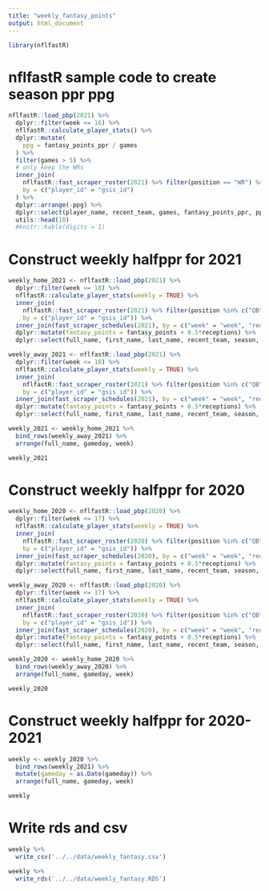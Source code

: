 ```yaml
---
title: "weekly_fantasy_points"
output: html_document
---
```


```r
library(nflfastR)
```

# nflfastR sample code to create season ppr ppg

```r
nflfastR::load_pbp(2021) %>%
  dplyr::filter(week <= 16) %>%
  nflfastR::calculate_player_stats() %>%
  dplyr::mutate(
    ppg = fantasy_points_ppr / games
  ) %>%
  filter(games > 5) %>%
  # only keep the WRs
  inner_join(
    nflfastR::fast_scraper_roster(2021) %>% filter(position == "WR") %>% select(gsis_id),
    by = c("player_id" = "gsis_id")
  ) %>%
  dplyr::arrange(-ppg) %>%
  dplyr::select(player_name, recent_team, games, fantasy_points_ppr, ppg) %>%
  utils::head(10)
  #knitr::kable(digits = 1)
```

# Construct weekly halfppr for 2021

```r
weekly_home_2021 <- nflfastR::load_pbp(2021) %>%
  dplyr::filter(week <= 18) %>%
  nflfastR::calculate_player_stats(weekly = TRUE) %>%
  inner_join(
    nflfastR::fast_scraper_roster(2021) %>% filter(position %in% c("QB", "WR", "RB", "TE")) %>% select(gsis_id, season, position, full_name, first_name, last_name),
    by = c("player_id" = "gsis_id")) %>% 
  inner_join(fast_scraper_schedules(2021), by = c("week" = "week", "recent_team" = "home_team")) %>% 
  dplyr::mutate(fantasy_points = fantasy_points + 0.5*receptions) %>%
  dplyr::select(full_name, first_name, last_name, recent_team, season, week, gameday, fantasy_points, fantasy_points, fantasy_points_ppr)

weekly_away_2021 <- nflfastR::load_pbp(2021) %>%
  dplyr::filter(week <= 18) %>%
  nflfastR::calculate_player_stats(weekly = TRUE) %>%
  inner_join(
    nflfastR::fast_scraper_roster(2021) %>% filter(position %in% c("QB", "WR", "RB", "TE")) %>% select(gsis_id, season, position, full_name, first_name, last_name),
    by = c("player_id" = "gsis_id")) %>% 
  inner_join(fast_scraper_schedules(2021), by = c("week" = "week", "recent_team" = "away_team")) %>% 
  dplyr::mutate(fantasy_points = fantasy_points + 0.5*receptions) %>%
  dplyr::select(full_name, first_name, last_name, recent_team, season, week, gameday, fantasy_points, fantasy_points, fantasy_points_ppr)

weekly_2021 <- weekly_home_2021 %>%
  bind_rows(weekly_away_2021) %>%
  arrange(full_name, gameday, week)

weekly_2021
```
# Construct weekly halfppr for 2020

```r
weekly_home_2020 <- nflfastR::load_pbp(2020) %>%
  dplyr::filter(week <= 17) %>%
  nflfastR::calculate_player_stats(weekly = TRUE) %>%
  inner_join(
    nflfastR::fast_scraper_roster(2020) %>% filter(position %in% c("QB", "WR", "RB", "TE")) %>% select(gsis_id, season, position, full_name, first_name, last_name),
    by = c("player_id" = "gsis_id")) %>% 
  inner_join(fast_scraper_schedules(2020), by = c("week" = "week", "recent_team" = "home_team")) %>% 
  dplyr::mutate(fantasy_points = fantasy_points + 0.5*receptions) %>%
  dplyr::select(full_name, first_name, last_name, recent_team, season, week, gameday, fantasy_points, fantasy_points, fantasy_points_ppr)

weekly_away_2020 <- nflfastR::load_pbp(2020) %>%
  dplyr::filter(week <= 17) %>%
  nflfastR::calculate_player_stats(weekly = TRUE) %>%
  inner_join(
    nflfastR::fast_scraper_roster(2020) %>% filter(position %in% c("QB", "WR", "RB", "TE")) %>% select(gsis_id, season, position, full_name, first_name, last_name),
    by = c("player_id" = "gsis_id")) %>% 
  inner_join(fast_scraper_schedules(2020), by = c("week" = "week", "recent_team" = "away_team")) %>% 
  dplyr::mutate(fantasy_points = fantasy_points + 0.5*receptions) %>%
  dplyr::select(full_name, first_name, last_name, recent_team, season, week, gameday, fantasy_points, fantasy_points, fantasy_points_ppr)

weekly_2020 <- weekly_home_2020 %>%
  bind_rows(weekly_away_2020) %>%
  arrange(full_name, gameday, week)

weekly_2020
```

# Construct weekly halfppr for 2020-2021

```r
weekly <- weekly_2020 %>%
  bind_rows(weekly_2021) %>%
  mutate(gameday = as.Date(gameday)) %>%
  arrange(full_name, gameday, week)

weekly
```

# Write rds and csv

```r
weekly %>% 
  write_csv('../../data/weekly_fantasy.csv')

weekly %>% 
  write_rds('../../data/weekly_fantasy.RDS')
```

